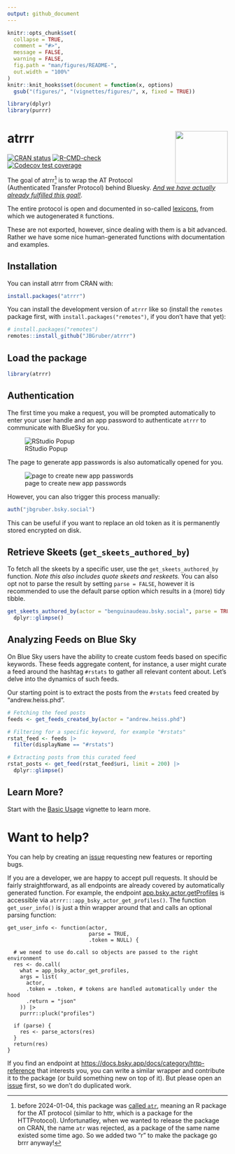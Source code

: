 ```yaml
---
output: github_document
---
```


<!-- README.md is generated from README.Rmd. Please edit that file -->

```r
knitr::opts_chunk$set(
  collapse = TRUE,
  comment = "#>",
  message = FALSE,
  warning = FALSE,
  fig.path = "man/figures/README-",
  out.width = "100%"
)
knitr::knit_hooks$set(document = function(x, options) 
  gsub("(figures/", "(vignettes/figures/", x, fixed = TRUE))

library(dplyr)
library(purrr)
```

# atrrr <img src="man/figures/logo.png" align="right" height="120">

<!-- badges: start -->
[![CRAN status](https://www.r-pkg.org/badges/version/atrrr)](https://CRAN.R-project.org/package=atrrr)
[![R-CMD-check](https://github.com/JBGruber/atrrr/actions/workflows/R-CMD-check.yaml/badge.svg)](https://github.com/JBGruber/atrrr/actions/workflows/R-CMD-check.yaml)
[![Codecov test coverage](https://codecov.io/gh/JBGruber/atrrr/branch/main/graph/badge.svg)](https://app.codecov.io/gh/JBGruber/atrrr?branch=main)
<!-- badges: end -->

The goal of atrrr[^1] is to wrap the AT Protocol (Authenticated Transfer Protocol) behind Bluesky. [*And we have actually already fulfilled this goal!*](#want-to-help).

The entire protocol is open and documented in so-called [lexicons](https://atproto.com/guides/lexicon), from which we autogenerated `R` functions.

These are not exported, however, since dealing with them is a bit advanced.
Rather we have some nice human-generated functions with documentation and examples.

## Installation

You can install atrrr from CRAN with:

``` r
install.packages("atrrr")
```

You can install the development version of `atrrr` like so (install the `remotes` package first, with `install.packages("remotes")`, if you don't have that yet):

``` r
# install.packages("remotes")
remotes::install_github("JBGruber/atrrr")
```

## Load the package

```r
library(atrrr)
```


## Authentication

The first time you make a request, you will be prompted automatically to enter your user handle and an app password to authenticate `atrrr` to communicate with BlueSky for you.

![RStudio Popup](figures/password_popup.png)

The page to generate app passwords is also automatically opened for you.

![page to create new app passwords](figures/app_password.png)

However, you can also trigger this process manually:

```r
auth("jbgruber.bsky.social")
```

This can be useful if you want to replace an old token as it is permanently stored encrypted on disk.



## Retrieve Skeets (`get_skeets_authored_by`)

To fetch all the skeets by a specific user, use the `get_skeets_authored_by` function. *Note this also includes quote skeets and reskeets.* You can also opt not to parse the result by setting `parse = FALSE`, however it is recommended to use the default parse option which results in a (more) tidy tibble.

```r
get_skeets_authored_by(actor = "benguinaudeau.bsky.social", parse = TRUE) |>
  dplyr::glimpse()
```




## Analyzing Feeds on Blue Sky

On Blue Sky users have the ability to create custom feeds based on specific keywords. These feeds aggregate content, for instance, a user might curate a feed around the hashtag `#rstats` to gather all relevant content about. Let's delve into the dynamics of such feeds.


Our starting point is to extract the posts from the `#rstats` feed created by "andrew.heiss.phd".


```r
# Fetching the feed posts
feeds <- get_feeds_created_by(actor = "andrew.heiss.phd") 

# Filtering for a specific keyword, for example "#rstats"
rstat_feed <- feeds |>
  filter(displayName == "#rstats")

# Extracting posts from this curated feed
rstat_posts <- get_feed(rstat_feed$uri, limit = 200) |>
  dplyr::glimpse()
```

## Learn More?

Start with the [Basic Usage](https://jbgruber.github.io/atrrr/articles/Basic_Usage.html) vignette to learn more.

# Want to help?

You can help by creating an [issue](https://github.com/JBGruber/atrrr/issues/new/choose) requesting new features or reporting bugs.

If you are a developer, we are happy to accept pull requests.
It should be fairly straightforward, as all endpoints are already covered by automatically generated function.
For example, the endpoint [app.bsky.actor.getProfiles](https://docs.bsky.app/docs/api/app-bsky-actor-get-profiles) is accessible via `atrrr:::app_bsky_actor_get_profiles()`.
The function `get_user_info()` is just a thin wrapper around that and calls an optional parsing function:

```
get_user_info <- function(actor,
                          parse = TRUE,
                          .token = NULL) {

  # we need to use do.call so objects are passed to the right environment
  res <- do.call( 
    what = app_bsky_actor_get_profiles,
    args = list(
      actor,
      .token = .token, # tokens are handled automatically under the hood
      .return = "json"
    )) |>
    purrr::pluck("profiles")

  if (parse) {
    res <- parse_actors(res)
  }
  return(res)
}
```
If you find an endpoint at <https://docs.bsky.app/docs/category/http-reference> that interests you, you can write a similar wrapper and contribute it to the package (or build something new on top of it).
But please open an [issue](https://github.com/JBGruber/atrrr/issues) first, so we don't do duplicated work.

[^1]: before 2024-01-04, this package was [called `atr`](https://github.com/JBGruber/atrrr/issues/12), meaning an R package for the AT protocol (similar to httr, which is a package for the HTTProtocol).
  Unfortunatley, when we wanted to release the package on CRAN, the name `atr` was rejected, as a package of the same name existed some time ago.
  So we added two "r" to make the package go brrr anyway!
